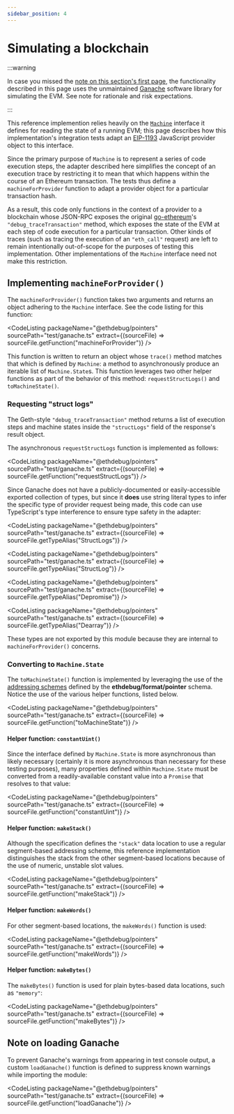 ```yaml
---
sidebar_position: 4
---
```



# Simulating a blockchain

:::warning

In case you missed the
[note on this section's first page](/docs/implementation-guides/pointers/testing/#ganache-warning),
the functionality described in this page uses the unmaintained
[Ganache](https://github.com/trufflesuite/ganache) software library for
simulating the EVM. See note for rationale and risk expectations.

:::

This reference implemention relies heavily on the
[`Machine`](/docs/implementation-guides/pointers/types/data-and-machines#machine)
interface it defines for reading the state of a running EVM; this page describes
how this implementation's integration tests adapt an
[EIP-1193](https://eips.ethereum.org/EIPS/eip-1193) JavaScript provider object
to this interface.

Since the primary purpose of `Machine` is to represent a series of code
execution steps, the adapter described here simplifies the concept of an
execution trace by restricting it to mean that which happens within the course
of an Ethereum transaction. The tests thus define a `machineForProvider`
function to adapt a provider object for a particular transaction hash.

As a result, this code only functions in the context of a provider to a
blockchain whose JSON-RPC exposes the original
[go-ethereum](https://github.com/ethereum/go-ethereum)'s
`"debug_traceTransaction"` method, which exposes the state of the EVM at each
step of code execution for a particular transaction. Other kinds of traces (such
as tracing the execution of an `"eth_call"` request) are left to remain
intentionally out-of-scope for the purposes of testing this implementation.
Other implementations of the `Machine` interface need not make this restriction.

## Implementing `machineForProvider()`

The `machineForProvider()` function takes two arguments and returns an object
adhering to the `Machine` interface. See the code listing for this function:

<CodeListing
  packageName="@ethdebug/pointers"
  sourcePath="test/ganache.ts"
  extract={(sourceFile) => sourceFile.getFunction("machineForProvider")}
/>

This function is written to return an object whose `trace()` method matches that
which is defined by `Machine`: a method to asynchronously produce an iterable
list of `Machine.State`s. This function leverages two other helper functions as
part of the behavior of this method: `requestStructLogs()` and
`toMachineState()`.

### Requesting "struct logs"

The Geth-style `"debug_traceTransaction"` method returns a list of execution
steps and machine states inside the `"structLogs"` field of the response's
result object.

The asynchronous `requestStructLogs` function is implemented as follows:

<CodeListing
  packageName="@ethdebug/pointers"
  sourcePath="test/ganache.ts"
  extract={(sourceFile) => sourceFile.getFunction("requestStructLogs")}
/>

Since Ganache does not have a publicly-documented or easily-accessible exported
collection of types, but since it **does** use string literal types to infer the
specific type of provider request being made, this code can use TypeScript's
type interference to ensure type safety in the adapter:

<CodeListing
  packageName="@ethdebug/pointers"
  sourcePath="test/ganache.ts"
  extract={(sourceFile) => sourceFile.getTypeAlias("StructLogs")}
/>

<CodeListing
  packageName="@ethdebug/pointers"
  sourcePath="test/ganache.ts"
  extract={(sourceFile) => sourceFile.getTypeAlias("StructLog")}
/>

<CodeListing
  packageName="@ethdebug/pointers"
  sourcePath="test/ganache.ts"
  extract={(sourceFile) => sourceFile.getTypeAlias("Depromise")}
/>

<CodeListing
  packageName="@ethdebug/pointers"
  sourcePath="test/ganache.ts"
  extract={(sourceFile) => sourceFile.getTypeAlias("Dearray")}
/>

These types are not exported by this module because they are internal to
`machineForProvider()` concerns.

### Converting to `Machine.State`

The `toMachineState()` function is implemented by leveraging the use of the
[addressing schemes](/spec/pointer/concepts#a-region-is-specified-in-terms-of-an-addressing-scheme)
defined by the **ethdebug/format/pointer** schema. Notice the use of the various
helper functions, listed below.

<CodeListing
  packageName="@ethdebug/pointers"
  sourcePath="test/ganache.ts"
  extract={(sourceFile) => sourceFile.getFunction("toMachineState")}
/>

#### Helper function: `constantUint()`

Since the interface defined by `Machine.State` is more asynchronous than likely
necessary (certainly it is more asynchronous than necessary for these testing
purposes), many properties defined within `Machine.State` must be converted from
a readily-available constant value into a `Promise` that resolves to that value:

<CodeListing
  packageName="@ethdebug/pointers"
  sourcePath="test/ganache.ts"
  extract={(sourceFile) => sourceFile.getFunction("constantUint")}
/>

#### Helper function: `makeStack()`

Although the specification defines the `"stack"` data location to use a regular
segment-based addressing scheme, this reference implementation distinguishes the
stack from the other segment-based locations because of the use of numeric,
unstable slot values.

<CodeListing
  packageName="@ethdebug/pointers"
  sourcePath="test/ganache.ts"
  extract={(sourceFile) => sourceFile.getFunction("makeStack")}
/>

#### Helper function: `makeWords()`

For other segment-based locations, the `makeWords()` function is used:

<CodeListing
  packageName="@ethdebug/pointers"
  sourcePath="test/ganache.ts"
  extract={(sourceFile) => sourceFile.getFunction("makeWords")}
/>

#### Helper function: `makeBytes()`

The `makeBytes()` function is used for plain bytes-based data locations, such as
`"memory"`:

<CodeListing
  packageName="@ethdebug/pointers"
  sourcePath="test/ganache.ts"
  extract={(sourceFile) => sourceFile.getFunction("makeBytes")}
/>

## Note on loading Ganache

To prevent Ganache's warnings from appearing in test console output, a custom
`loadGanache()` function is defined to suppress known warnings while importing
the module:

<CodeListing
  packageName="@ethdebug/pointers"
  sourcePath="test/ganache.ts"
  extract={(sourceFile) => sourceFile.getFunction("loadGanache")}
/>
